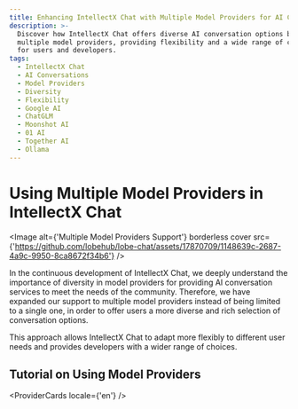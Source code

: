 ```yaml
---
title: Enhancing IntellectX Chat with Multiple Model Providers for AI Conversations
description: >-
  Discover how IntellectX Chat offers diverse AI conversation options by supporting
  multiple model providers, providing flexibility and a wide range of choices
  for users and developers.
tags:
  - IntellectX Chat
  - AI Conversations
  - Model Providers
  - Diversity
  - Flexibility
  - Google AI
  - ChatGLM
  - Moonshot AI
  - 01 AI
  - Together AI
  - Ollama
---
```


# Using Multiple Model Providers in IntellectX Chat

<Image
  alt={'Multiple Model Providers Support'}
  borderless
  cover
  src={'https://github.com/lobehub/lobe-chat/assets/17870709/1148639c-2687-4a9c-9950-8ca8672f34b6'}
/>

In the continuous development of IntellectX Chat, we deeply understand the importance of diversity in model providers for providing AI conversation services to meet the needs of the community. Therefore, we have expanded our support to multiple model providers instead of being limited to a single one, in order to offer users a more diverse and rich selection of conversation options.

This approach allows IntellectX Chat to adapt more flexibly to different user needs and provides developers with a wider range of choices.

## Tutorial on Using Model Providers

<ProviderCards locale={'en'} />
